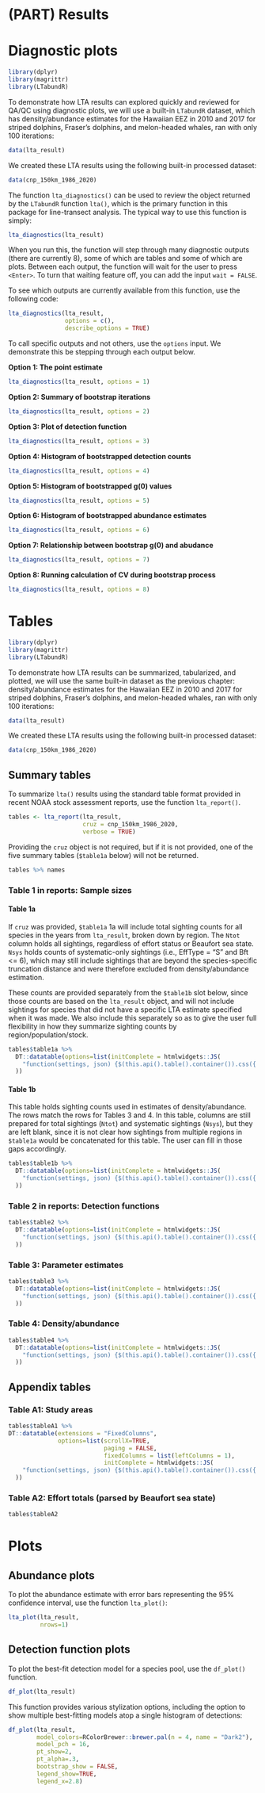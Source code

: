 # (PART) Results {-}

# Diagnostic plots 

```r
library(dplyr)
library(magrittr)
library(LTabundR)
```

To demonstrate how LTA results can explored quickly and reviewed for QA/QC using diagnostic plots, we will use a built-in `LTabundR` dataset, which has density/abundance estimates for the Hawaiian EEZ in 2010 and 2017 for striped dolphins, Fraser's dolphins, and melon-headed whales, ran with only 100 iterations:  

```r
data(lta_result)
```

We created these LTA results using the following built-in processed dataset:

```r
data(cnp_150km_1986_2020)
```

The function `lta_diagnostics()` can be used to review the object returned by the `LTabundR` function `lta()`, which is the primary function in this package for line-transect analysis. The typical way to use this function is simply:

```r
lta_diagnostics(lta_result)
```

When you run this, the function will step through many diagnostic outputs (there are currently 8), some of which are tables and some of which are plots. Between each output, the function will wait for the user to press `<Enter>`. To turn that waiting feature off, you can add the input `wait = FALSE`.    

To see which outputs are currently available from this function, use the following code:  

```r
lta_diagnostics(lta_result, 
                options = c(),
                describe_options = TRUE)

```

To call specific outputs and not others, use the `options` input. We demonstrate this be stepping through each output below. 

**Option 1: The point estimate**  

```r
lta_diagnostics(lta_result, options = 1)

```

**Option  2: Summary of bootstrap iterations**  

```r
lta_diagnostics(lta_result, options = 2)

```

**Option 3: Plot of detection function**  

```r
lta_diagnostics(lta_result, options = 3)

```

**Option 4: Histogram of bootstrapped detection counts**  

```r
lta_diagnostics(lta_result, options = 4)

```

**Option 5: Histogram of bootstrapped g(0) values**  

```r
lta_diagnostics(lta_result, options = 5)

```

**Option 6: Histogram of bootstrapped abundance estimates**  

```r
lta_diagnostics(lta_result, options = 6)

```

**Option 7: Relationship between bootstrap g(0) and abudance**  

```r
lta_diagnostics(lta_result, options = 7)

```

**Option 8: Running calculation of CV during bootstrap process**  

```r
lta_diagnostics(lta_result, options = 8)

```


# Tables

```r
library(dplyr)
library(magrittr)
library(LTabundR)
```

To demonstrate how LTA results can be summarized, tabularized, and plotted, we will use the same built-in dataset as the previous chapter: density/abundance estimates for the Hawaiian EEZ in 2010 and 2017 for striped dolphins, Fraser's dolphins, and melon-headed whales, ran with only 100 iterations:  

```r
data(lta_result)
```

We created these LTA results using the following built-in processed dataset:

```r
data(cnp_150km_1986_2020)
```

## Summary tables {-}

To summarize `lta()` results using the standard table format provided in recent NOAA stock assessment reports, use the function `lta_report()`.

```r
tables <- lta_report(lta_result, 
                     cruz = cnp_150km_1986_2020,
                     verbose = TRUE)
```

Providing the `cruz` object is not required, but if it is not provided, one of the five summary tables (`$table1a` below) will not be returned.  

```r
tables %>% names
```

### Table 1 in reports: Sample sizes {-} 

#### Table 1a {-}  

If `cruz` was provided, `$table1a` 1a will include total sighting counts for all species in the years from `lta_result`, broken down by region. The `Ntot` column holds all sightings, regardless of effort status or Beaufort sea state. `Nsys` holds counts of systematic-only sightings (i.e., EffType = "S" and Bft <= 6), which may still include sightings that are beyond the species-specific truncation distance and were therefore excluded from density/abundance estimation.   

These counts are provided separately from the `$table1b` slot below, since those counts are based on the `lta_result` object, and will not include sightings for species that did not have a specific LTA estimate specified when it was made. We also include this separately so as to give the user full flexibility in how they summarize sighting counts by region/population/stock.  

```r
tables$table1a %>%
  DT::datatable(options=list(initComplete = htmlwidgets::JS(
    "function(settings, json) {$(this.api().table().container()).css({'font-size': '9pt'});}")
  ))
```

#### Table 1b {-}  

This table holds sighting counts used in estimates of density/abundance. The rows match the rows for Tables 3 and 4. In this table, columns are still prepared for total sightings (`Ntot`) and systematic sightings (`Nsys`), but they are left blank, since it is not clear how sightings from multiple regions in `$table1a` would be concatenated for this table. The user can fill in those gaps accordingly.

```r
tables$table1b %>%
  DT::datatable(options=list(initComplete = htmlwidgets::JS(
    "function(settings, json) {$(this.api().table().container()).css({'font-size': '9pt'});}")
  ))
```

### Table 2 in reports: Detection functions {-}

```r
tables$table2 %>%
  DT::datatable(options=list(initComplete = htmlwidgets::JS(
    "function(settings, json) {$(this.api().table().container()).css({'font-size': '9pt'});}")
  ))
```

### Table 3: Parameter estimates {-}

```r
tables$table3 %>%
  DT::datatable(options=list(initComplete = htmlwidgets::JS(
    "function(settings, json) {$(this.api().table().container()).css({'font-size': '9pt'});}")
  ))
```

### Table 4: Density/abundance {-}

```r
tables$table4 %>%
  DT::datatable(options=list(initComplete = htmlwidgets::JS(
    "function(settings, json) {$(this.api().table().container()).css({'font-size': '9pt'});}")
  ))
```

## Appendix tables {-}  

### Table A1: Study areas {-}

```r
tables$tableA1 %>% 
DT::datatable(extensions = "FixedColumns",
              options=list(scrollX=TRUE,
                           paging = FALSE,
                           fixedColumns = list(leftColumns = 1),
                           initComplete = htmlwidgets::JS(
    "function(settings, json) {$(this.api().table().container()).css({'font-size': '9pt'});}")
  ))
```

### Table A2: Effort totals (parsed by Beaufort sea state) {-}

```r
tables$tableA2
```


# Plots

## Abundance plots {-}  

To plot the abundance estimate with error bars representing the 95% confidence interval, use the function `lta_plot()`: 

```r
lta_plot(lta_result, 
         nrows=1)
```


## Detection function plots {-}

To plot the best-fit detection model for a species pool, use the `df_plot()` function.

```r
df_plot(lta_result)
```

This function provides various stylization options, including the option to show multiple best-fitting models atop a single histogram of detections:

```r
df_plot(lta_result,
        model_colors=RColorBrewer::brewer.pal(n = 4, name = "Dark2"),
        model_pch = 16,
        pt_show=2,
        pt_alpha=.3,
        bootstrap_show = FALSE,
        legend_show=TRUE,
        legend_x=2.8)
```


